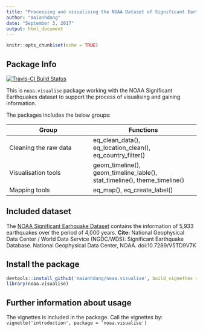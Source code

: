 ```yaml
---
title: "Processing and visualising the NOAA Dataset of Significant Earthquakes"
author: "maianhdang"
date: "September 3, 2017"
output: html_document
---
```


```r
knitr::opts_chunk$set(echo = TRUE)
```

## Package Info

[![Travis-CI Build Status](https://travis-ci.org/maianhdang/noaa.visualise.svg?branch=master)](https://travis-ci.org/maianhdang/noaa.visualise)

This is `noaa.visualise` package working with the NOAA Significant Earthquakes dataset 
to support the process of visualising and gaining information. 

The packages includes the below groups:

Group                 | Functions
----------------------| ----------------------------
Cleaning the raw data | eq_clean_data(), eq_location_clean(), eq_country_filter()
Visualisation tools   | geom_timeline(), geom_timeline_lable(), stat_timeline(), theme_timeline()
Mapping tools         | eq_map(), eq_create_label()

## Included dataset


The [NOAA Significant Earhquake Dataset](https://www.ngdc.noaa.gov/nndc/struts/form?t=101650&s=1&d=1) contains the information of 5,933 earthquakes over the period of 4,000 years.
**Cite:** National Geophysical Data Center / World Data Service (NGDC/WDS): Significant Earthquake Database. National Geophysical Data Center, NOAA. doi:10.7289/V5TD9V7K

## Install the package

```r
devtools::install_github('maianhdang/noaa.visualise', build_vignettes = TRUE)
library(noaa.visualise)
```

## Further information about usage
The vignettes is included in the package. Call the vignettes by:
`vignette('introduction', package = 'noaa.visualise')`

